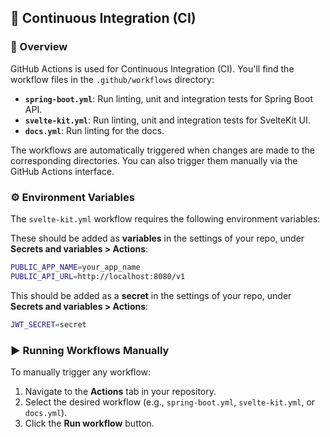 ## 🔧 Continuous Integration (CI)

### 👀 Overview

GitHub Actions is used for Continuous Integration (CI). You'll find the workflow files in the `.github/workflows` directory:

- **`spring-boot.yml`**: Run linting, unit and integration tests for Spring Boot API.
- **`svelte-kit.yml`**: Run linting, unit and integration tests for SvelteKit UI.
- **`docs.yml`**: Run linting for the docs.

The workflows are automatically triggered when changes are made to the corresponding directories. You can also trigger them manually via the GitHub Actions interface.

### ⚙️ Environment Variables

The `svelte-kit.yml` workflow requires the following environment variables:

These should be added as **variables** in the settings of your repo, under **Secrets and variables > Actions**:

```bash
PUBLIC_APP_NAME=your_app_name
PUBLIC_API_URL=http://localhost:8080/v1
```

This should be added as a **secret** in the settings of your repo, under **Secrets and variables > Actions**:

```bash
JWT_SECRET=secret
```

### ▶️ Running Workflows Manually

To manually trigger any workflow:

1. Navigate to the **Actions** tab in your repository.
2. Select the desired workflow (e.g., `spring-boot.yml`, `svelte-kit.yml`, or `docs.yml`).
3. Click the **Run workflow** button.
